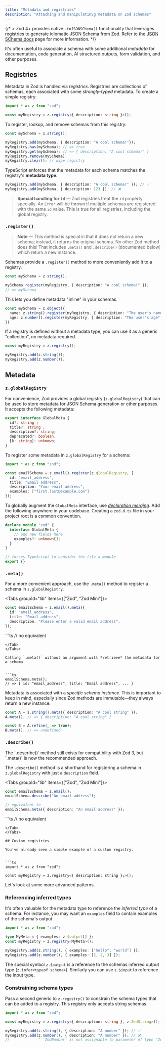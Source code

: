 ```yaml
---
title: "Metadata and registries"
description: "Attaching and manipulatinvg metadata on Zod schemas"
---
```



{/* > Zod 4+ provides native `.toJSONSChema()` functionality that leverages registries to generate idiomatic JSON Schema from Zod. Refer to the [JSON SChema docs](/json-schema) page for more information. */}

It's often useful to associate a schema with some additional *metadata* for documentation, code generation, AI structured outputs, form validation, and other purposes.

## Registries

Metadata in Zod is handled via *registries*. Registries are collections of schemas, each associated with some *strongly-typed* metadata. To create a simple registry:

```ts
import * as z from "zod";

const myRegistry = z.registry<{ description: string }>();
```

To register, lookup, and remove schemas from this registry:

```ts
const mySchema = z.string();

myRegistry.add(mySchema, { description: "A cool schema!"});
myRegistry.has(mySchema); // => true
myRegistry.get(mySchema); // => { description: "A cool schema!" }
myRegistry.remove(mySchema);
myRegistry.clear(); // wipe registry
```

TypeScript enforces that the metadata for each schema matches the registry's **metadata type**.

```ts
myRegistry.add(mySchema, { description: "A cool schema!" }); // ✅
myRegistry.add(mySchema, { description: 123 }); // ❌
```

> **Special handling for `id`** —  Zod registries treat the `id` property specially. An `Error` will be thrown if multiple schemas are registered with the same `id` value. This is true for all registries, including the global registry.


### `.register()`

> **Note** — This method is special in that it does not return a new schema; instead, it returns the original schema. No other Zod method does this! That includes `.meta()` and `.describe()` (documented below) which return a new instance.

Schemas provide a `.register()` method to more conveniently add it to a registry.

```ts
const mySchema = z.string();

mySchema.register(myRegistry, { description: "A cool schema!" });
// => mySchema
```

This lets you define metadata "inline" in your schemas.

```ts
const mySchema = z.object({
  name: z.string().register(myRegistry, { description: "The user's name" }),
  age: z.number().register(myRegistry, { description: "The user's age" }),
})
```

<Callout>
If a registry is defined without a metadata type, you can use it as a generic "collection", no metadata required.

```ts
const myRegistry = z.registry();

myRegistry.add(z.string());
myRegistry.add(z.number());
```
</Callout>


## Metadata

### `z.globalRegistry`

For convenience, Zod provides a global registry (`z.globalRegistry`) that can be used to store metadata for JSON Schema generation or other purposes. It accepts the following metadata:

```ts
export interface GlobalMeta {
  id?: string ;
  title?: string ;
  description?: string;
  deprecated?: boolean;
  [k: string]: unknown;
}
```

To register some metadata in `z.globalRegistry` for a schema:

```ts
import * as z from "zod";

const emailSchema = z.email().register(z.globalRegistry, { 
  id: "email_address",
  title: "Email address",
  description: "Your email address",
  examples: ["first.last@example.com"]
});
```

To globally augment the `GlobalMeta` interface, use [*declaration merging*](https://www.typescriptlang.org/docs/handbook/declaration-merging.html). Add the following anywhere in your codebase. Creating a `zod.d.ts` file in your project root is a common convention.

```ts
declare module "zod" {
  interface GlobalMeta {
    // add new fields here
    examples?: unknown[];
  }
}

// forces TypeScript to consider the file a module
export {}
```

### `.meta()`

For a more convenient approach, use the `.meta()` method to register a schema in `z.globalRegistry`. 

<Tabs groupId="lib" items={["Zod", "Zod Mini"]}>
<Tab value="Zod">
```ts
const emailSchema = z.email().meta({ 
  id: "email_address",
  title: "Email address",
  description: "Please enter a valid email address",
});
```
</Tab>
<Tab value="Zod Mini">
```ts
// no equivalent
  
 
```
</Tab>
</Tabs>

Calling `.meta()` without an argument will *retrieve* the metadata for a schema.


```ts
emailSchema.meta();
// => { id: "email_address", title: "Email address", ... }
```

Metadata is associated with a *specific schema instance.* This is important to keep in mind, especially since Zod methods are immutable—they always return a new instance.

```ts
const A = z.string().meta({ description: "A cool string" });
A.meta(); // => { description: "A cool string" }

const B = A.refine(_ => true);
B.meta(); // => undefined
```

### `.describe()`

<Callout>
The `.describe()` method still exists for compatibility with Zod 3, but `.meta()` is now the recommended approach.
</Callout>

The `.describe()` method is a shorthand for registering a schema in `z.globalRegistry` with just a `description` field.


<Tabs groupId="lib" items={["Zod", "Zod Mini"]}>
<Tab value="Zod">
```ts
const emailSchema = z.email();
emailSchema.describe("An email address");

// equivalent to
emailSchema.meta({ description: "An email address" });
```
</Tab>
<Tab value="Zod Mini">
```ts
// no equivalent
 
 
 
 
```
</Tab>
</Tabs>

## Custom registries

You've already seen a simple example of a custom registry:


```ts
import * as z from "zod";

const myRegistry = z.registry<{ description: string };>();
```

Let's look at some more advanced patterns.

### Referencing inferred types

It's often valuable for the metadata type to reference the *inferred type* of a schema. For instance, you may want an `examples` field to contain examples of the schema's output.

```ts
import * as z from "zod";

type MyMeta = { examples: z.$output[] };
const myRegistry = z.registry<MyMeta>();

myRegistry.add(z.string(), { examples: ["hello", "world"] });
myRegistry.add(z.number(), { examples: [1, 2, 3] });
```

The special symbol `z.$output` is a reference to the schemas inferred output type (`z.infer<typeof schema>`). Similarly you can use `z.$input` to reference the input type.

### Constraining schema types

Pass a second generic to `z.registry()` to constrain the schema types that can be added to a registry. This registry only accepts string schemas.

```ts
import * as z from "zod";

const myRegistry = z.registry<{ description: string }, z.ZodString>();

myRegistry.add(z.string(), { description: "A number" }); // ✅
myRegistry.add(z.number(), { description: "A number" }); // ❌ 
//             ^ 'ZodNumber' is not assignable to parameter of type 'ZodString' 
```
